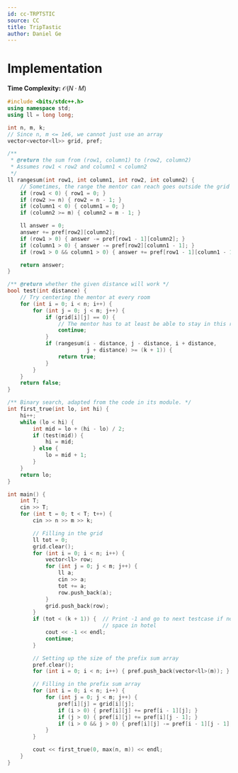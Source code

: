 ```yaml
---
id: cc-TRPTSTIC
source: CC
title: TripTastic
author: Daniel Ge
---
```


# Implementation

**Time Complexity:** $\mathcal{O}(N \cdot M)$

<LanguageSection>
<CPPSection>

```cpp
#include <bits/stdc++.h>
using namespace std;
using ll = long long;

int n, m, k;
// Since n, m <= 1e6, we cannot just use an array
vector<vector<ll>> grid, pref;

/**
 * @return the sum from (row1, column1) to (row2, column2)
 * Assumes row1 < row2 and column1 < column2
 */
ll rangesum(int row1, int column1, int row2, int column2) {
	// Sometimes, the range the mentor can reach goes outside the grid
	if (row1 < 0) { row1 = 0; }
	if (row2 >= n) { row2 = n - 1; }
	if (column1 < 0) { column1 = 0; }
	if (column2 >= m) { column2 = m - 1; }

	ll answer = 0;
	answer += pref[row2][column2];
	if (row1 > 0) { answer -= pref[row1 - 1][column2]; }
	if (column1 > 0) { answer -= pref[row2][column1 - 1]; }
	if (row1 > 0 && column1 > 0) { answer += pref[row1 - 1][column1 - 1]; }

	return answer;
}

/** @return whether the given distance will work */
bool test(int distance) {
	// Try centering the mentor at every room
	for (int i = 0; i < n; i++) {
		for (int j = 0; j < m; j++) {
			if (grid[i][j] == 0) {
				// The mentor has to at least be able to stay in this room
				continue;
			}
			if (rangesum(i - distance, j - distance, i + distance,
			             j + distance) >= (k + 1)) {
				return true;
			}
		}
	}
	return false;
}

/** Binary search, adapted from the code in its module. */
int first_true(int lo, int hi) {
	hi++;
	while (lo < hi) {
		int mid = lo + (hi - lo) / 2;
		if (test(mid)) {
			hi = mid;
		} else {
			lo = mid + 1;
		}
	}
	return lo;
}

int main() {
	int T;
	cin >> T;
	for (int t = 0; t < T; t++) {
		cin >> n >> m >> k;

		// Filling in the grid
		ll tot = 0;
		grid.clear();
		for (int i = 0; i < n; i++) {
			vector<ll> row;
			for (int j = 0; j < m; j++) {
				ll a;
				cin >> a;
				tot += a;
				row.push_back(a);
			}
			grid.push_back(row);
		}
		if (tot < (k + 1)) {  // Print -1 and go to next testcase if not enough
			                  // space in hotel
			cout << -1 << endl;
			continue;
		}

		// Setting up the size of the prefix sum array
		pref.clear();
		for (int i = 0; i < n; i++) { pref.push_back(vector<ll>(m)); }

		// Filling in the prefix sum array
		for (int i = 0; i < n; i++) {
			for (int j = 0; j < m; j++) {
				pref[i][j] = grid[i][j];
				if (i > 0) { pref[i][j] += pref[i - 1][j]; }
				if (j > 0) { pref[i][j] += pref[i][j - 1]; }
				if (i > 0 && j > 0) { pref[i][j] -= pref[i - 1][j - 1]; }
			}
		}

		cout << first_true(0, max(n, m)) << endl;
	}
}
```

</CPPSection>
</LanguageSection>
